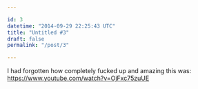 ```yaml
---

id: 3
datetime: "2014-09-29 22:25:43 UTC"
title: "Untitled #3"
draft: false
permalink: "/post/3"

---
```


I had forgotten how completely fucked up and amazing this was: https://www.youtube.com/watch?v=OjFxc75zuUE

